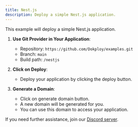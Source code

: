 ```yaml
---
title: Nest.js
description: Deploy a simple Nest.js application.
---
```



This example will deploy a simple Nest.js application.

1. **Use Git Provider in Your Application**:
   - Repository: `https://github.com/Dokploy/examples.git`
   - Branch: `main`
   - Build path: `/nestjs`
2. **Click on Deploy**:
   - Deploy your application by clicking the deploy button.

3. **Generate a Domain**:
    - Click on generate domain button.
    - A new domain will be generated for you.
    - You can use this domain to access your application.

    
If you need further assistance, join our [Discord server](https://discord.com/invite/2tBnJ3jDJc).
